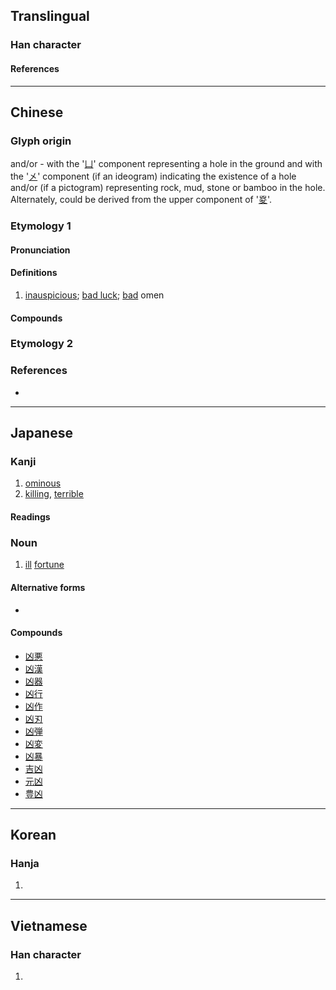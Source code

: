 {{also|兇|区|𠄡}}
{{character info/new}}
==Translingual==

===Han character===
{{Han char|rn=17|rad=凵|as=02|sn=4|four=22770|canj=UK|ids=⿶凵㐅}}

====References====
{{Han ref|kx=0135.020|dkj=01803|dj=0300.280|hdz=10306.190|uh=51F6}}

----

==Chinese==

===Glyph origin===
{{Han etym}}
{{liushu|p}} and/or {{liushu|i}}- with the '[[凵]]' component representing a hole in the ground and with the '[[㐅]]' component (if an ideogram) indicating the existence of a hole and/or (if a pictogram) representing rock, mud, stone or bamboo in the hole. Alternately, could be derived from the upper component of '[[㚇]]'.

===Etymology 1===
{{zh-forms|alt=㐫,㓙,*兇}}

====Pronunciation====
{{zh-pron
|m=xiōng
|c=hung1
|h=pfs=hiûng
|mn=hiong
|w=
|mc=y
|oc=y
|ma=Zh-xiōng.oga
|cat=
}}

====Definitions====
{{zh-hanzi}}

# [[inauspicious]]; [[bad luck]]; [[bad]] omen

====Compounds====
{{zh-der|凶宅|凶器|凶暴|凶兆|趨吉避凶|元凶|凶事|凶器|逞凶|凶橫|凶悍|凶焰}}

===Etymology 2===
{{zh-see|兇||[[terrible]]; [[ferocious]]}}

===References===
* {{thcwd|592}}

{{zh-cat|Intermediate}}

----

==Japanese==

===Kanji===
{{ja-kanji|grade=c|rs=凵02}}

# [[ominous]]
# [[killing]], [[terrible]]

====Readings====
{{ja-readings
|goon=ぐ, ぐう
|kanon=きょう
|kun=わる-い
}}

===Noun===
{{ja-noun|きょう}}

# [[ill]] [[fortune]]

====Alternative forms====
* {{ja-r|兇|きょう}}

====Compounds====
* [[凶悪]]
* [[凶漢]]
* [[凶器]]
* [[凶行]]
* [[凶作]]
* [[凶刃]]
* [[凶弾]]
* [[凶変]]
* [[凶暴]]
* [[吉凶]]
* [[元凶]]
* [[豊凶]]

----

==Korean==

===Hanja===
{{ko-hanja|흉}}

# {{rfdef|ko|sort=凵02}}

----

==Vietnamese==

===Han character===
{{vi-readings|reading=hung|rs=凵02}}

# {{rfdef|vi}}